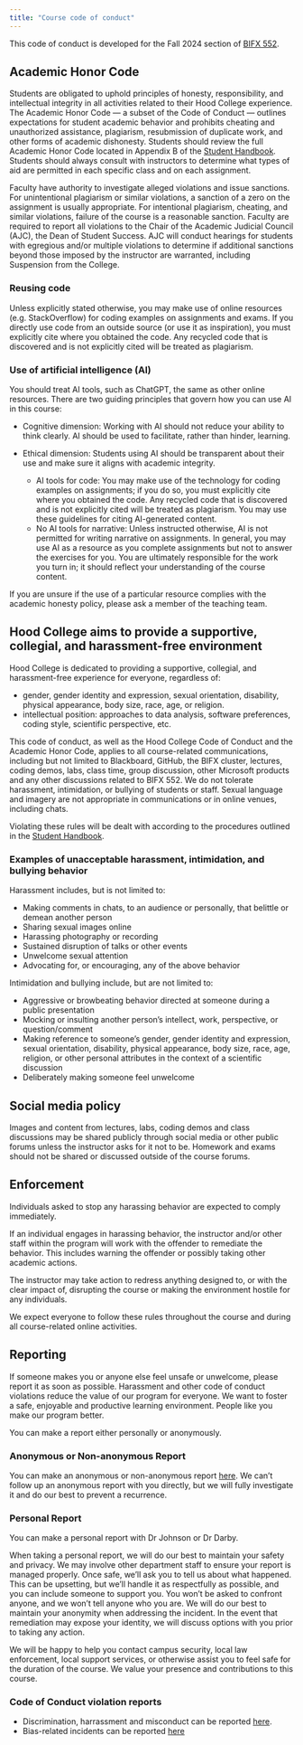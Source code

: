 ```yaml
---
title: "Course code of conduct"
---
```


This code of conduct is developed for the Fall 2024 section of [BIFX 552](https://github.com/BIFX552-24).

## Academic Honor Code

Students are obligated to uphold principles of honesty, responsibility, and intellectual integrity in all activities related to their Hood College experience. The Academic Honor Code — a subset of the Code of Conduct — outlines expectations for student academic behavior and prohibits cheating and unauthorized assistance, plagiarism, resubmission of duplicate work, and other forms of academic dishonesty. Students should review the full Academic Honor Code located in Appendix B of the [Student Handbook](https://www.hood.edu/student-life/housing-residence-life/policies/student-handbook). Students should always consult with instructors to determine what types of aid are permitted in each specific class and on each assignment.

Faculty have authority to investigate alleged violations and issue sanctions. For unintentional plagiarism or similar violations, a sanction of a zero on the assignment is usually appropriate. For intentional plagiarism, cheating, and similar violations, failure of the course is a reasonable sanction. Faculty are required to report all violations to the Chair of the Academic Judicial Council (AJC), the Dean of Student Success. AJC will conduct hearings for students with egregious and/or multiple violations to determine if additional sanctions beyond those imposed by the instructor are warranted, including Suspension from the College.

### Reusing code

Unless explicitly stated otherwise, you may make use of online resources (e.g. StackOverflow) for coding examples on assignments and exams. If you directly use code from an outside source (or use it as inspiration), you must explicitly cite where you obtained the code. Any recycled code that is discovered and is not explicitly cited will be treated as plagiarism.

### Use of artificial intelligence (AI)

You should treat AI tools, such as ChatGPT, the same as other online resources. There are two guiding principles that govern how you can use AI in this course:

* Cognitive dimension: Working with AI should not reduce your ability to think clearly. AI should be used to facilitate, rather than hinder, learning.

* Ethical dimension: Students using AI should be transparent about their use and make sure it aligns with academic integrity.

  * AI tools for code: You may make use of the technology for coding examples on assignments; if you do so, you must explicitly cite where you obtained the code. Any recycled code that is discovered and is not explicitly cited will be treated as plagiarism. You may use these guidelines for citing AI-generated content.
  * No AI tools for narrative: Unless instructed otherwise, AI is not permitted for writing narrative on assignments. In general, you may use AI as a resource as you complete assignments but not to answer the exercises for you. You are ultimately responsible for the work you turn in; it should reflect your understanding of the course content.

If you are unsure if the use of a particular resource complies with the academic honesty policy, please ask a member of the teaching team.

## Hood College aims to provide a supportive, collegial, and harassment-free environment

Hood College is dedicated to providing a supportive, collegial, and harassment-free experience for everyone, regardless of: 

* gender, gender identity and expression, sexual orientation, disability, physical appearance, body size, race, age, or religion.
* intellectual position: approaches to data analysis, software preferences, coding style, scientific perspective, etc.

This code of conduct, as well as the Hood College Code of Conduct and the Academic Honor Code, applies to all course-related communications, including but not limited to Blackboard, GitHub, the BIFX cluster, lectures, coding demos, labs, class time, group discussion, other Microsoft products and any other discussions related to BIFX 552. We do not tolerate harassment, intimidation, or bullying of students or staff. Sexual language and imagery are not appropriate in communications or in online venues, including chats.

Violating these rules will be dealt with according to the procedures outlined in the [Student Handbook](https://www.hood.edu/student-life/housing-residence-life/policies/student-handbook).

### Examples of unacceptable harassment, intimidation, and bullying behavior

Harassment includes, but is not limited to:
    
* Making comments in chats, to an audience or personally, that belittle or demean another person
* Sharing sexual images online
* Harassing photography or recording
* Sustained disruption of talks or other events
* Unwelcome sexual attention
* Advocating for, or encouraging, any of the above behavior

Intimidation and bullying include, but are not limited to:
    
* Aggressive or browbeating behavior directed at someone during a public presentation
* Mocking or insulting another person’s intellect, work, perspective, or question/comment
* Making reference to someone’s gender, gender identity and expression, sexual orientation, disability, physical appearance, body size, race, age, religion, or other personal attributes in the context of a scientific discussion
* Deliberately making someone feel unwelcome

## Social media policy

Images and content from lectures, labs, coding demos and class discussions may be shared publicly through social media or other public forums unless the instructor asks for it not to be. Homework and exams should not be shared or discussed outside of the course forums.

## Enforcement

Individuals asked to stop any harassing behavior are expected to comply immediately.

If an individual engages in harassing behavior, the instructor and/or other staff within the program will work with the offender to remediate the behavior. This includes warning the offender or possibly taking other academic actions.

The instructor may take action to redress anything designed to, or with the clear impact of, disrupting the course or making the environment hostile for any individuals.

We expect everyone to follow these rules throughout the course and during all course-related online activities.

## Reporting

If someone makes you or anyone else feel unsafe or unwelcome, please report it as soon as possible. Harassment and other code of conduct violations reduce the value of our program for everyone. We want to foster a safe, enjoyable and productive learning environment. People like you make our program better.

You can make a report either personally or anonymously.

### Anonymous or Non-anonymous Report

You can make an anonymous or non-anonymous report [here](https://www.hood.edu/node/9221). We can’t follow up an anonymous report with you directly, but we will fully investigate it and do our best to prevent a recurrence.

### Personal Report

You can make a personal report with Dr Johnson or Dr Darby.

When taking a personal report, we will do our best to maintain your safety and privacy. We may involve other department staff to ensure your report is managed properly. Once safe, we’ll ask you to tell us about what happened. This can be upsetting, but we’ll handle it as respectfully as possible, and you can include someone to support you. You won’t be asked to confront anyone, and we won’t tell anyone who you are. We will do our best to maintain your anonymity when addressing the incident. In the event that remediation may expose your identity, we will discuss options with you prior to taking any action.

We will be happy to help you contact campus security, local law enforcement, local support services, or otherwise assist you to feel safe for the duration of the course. We value your presence and contributions to this course.

### Code of Conduct violation reports

* Discrimination, harrassment and misconduct can be reported [here](https://www.hood.edu/node/9221).
* Bias-related incidents can be reported [here](https://www.hood.edu/node/12751)
